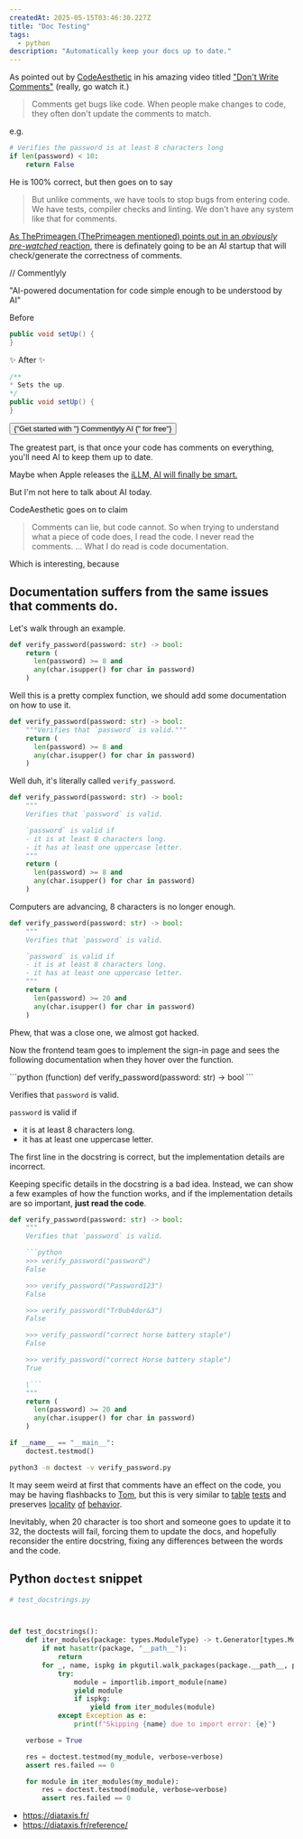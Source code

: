 ```yaml
---
createdAt: 2025-05-15T03:46:30.227Z
title: "Doc Testing"
tags:
  - python
description: "Automatically keep your docs up to date."
---
```


As pointed out by [CodeAesthetic](https://www.youtube.com/@CodeAesthetic) in his
amazing video titled
["Don't Write Comments"](https://www.youtube.com/watch?v=Bf7vDBBOBUA) (really,
go watch it.)

> Comments get bugs like code. When people make changes to code, they often
> don't update the comments to match.

e.g.

```py
# Verifies the password is at least 8 characters long
if len(password) < 10:
    return False
```

He is 100% correct, but then goes on to say

> But unlike comments, we have tools to stop bugs from entering code. We have
> tests, compiler checks and linting. We don't have any system like that for
> comments.

[As ThePrimeagen (ThePrimeagen mentioned) points out in an _obviously pre-watched_ reaction](https://www.youtube.com/watch?v=k5DJxz6_xMA&t=432s),
there is definately going to be an AI startup that will check/generate the
correctness of comments.

<div class="bg-neutral-900 p-4 rounded-lg">

  <div class="text-center text-2xl font-bold">
    <span class="bg-gradient-to-r from-purple-400 to-pink-600 bg-clip-text text-transparent">//</span>
    Commentlyly
  </div>

  "AI-powered documentation for code simple enough to be understood by AI"

  <div class="justify-self-center text-xl">Before</div>

  ```java
  public void setUp() {
  }
  ```

  <div class="justify-self-center text-xl">✨ After ✨</div>

  ```java
  /**
  * Sets the up.
  */
  public void setUp() {
  }
  ```

  <div class="flex justify-center">
  <a
    target="_blank"
    href="http://127.0.0.1:3000/sign-up"
  >
    <button class="cursor-pointer rounded-md bg-black px-4 py-2 text-center text-xl font-bold text-white no-underline">{"Get started with "}
      <span class="bg-gradient-to-r from-purple-400 to-pink-600 bg-clip-text text-transparent">Commentlyly AI</span>
      {" for free"}
    </button>
    </a>
  </div>
</div>

The greatest part, is that once your code has comments on everything,
you'll need AI to keep them up to date.

Maybe when Apple releases the
[iLLM, AI will finally be smart.](https://daniel.haxx.se/blog/2024/01/02/the-i-in-llm-stands-for-intelligence/)

But I'm not here to talk about AI today.

CodeAesthetic goes on to claim

> Comments can lie, but code cannot. So when trying to understand what a piece
> of code does, I read the code. I never read the comments. ... What I do read
> is code documentation.

Which is interesting, because

## Documentation suffers from the same issues that comments do.

Let's walk through an example.

```py
def verify_password(password: str) -> bool:
    return (
      len(password) >= 8 and
      any(char.isupper() for char in password)
    )
``` 

Well this is a pretty complex function, we should add some documentation on how to use it.

```py
def verify_password(password: str) -> bool:
    """Verifies that `password` is valid."""
    return (
      len(password) >= 8 and
      any(char.isupper() for char in password)
    )
```

Well duh, it's literally called `verify_password`.

```py
def verify_password(password: str) -> bool:
    """
    Verifies that `password` is valid.

    `password` is valid if 
    - it is at least 8 characters long.
    - it has at least one uppercase letter.
    """
    return (
      len(password) >= 8 and
      any(char.isupper() for char in password)
    )
```

Computers are advancing, 8 characters is no longer enough.

```py
def verify_password(password: str) -> bool:
    """
    Verifies that `password` is valid.

    `password` is valid if 
    - it is at least 8 characters long.
    - it has at least one uppercase letter.
    """
    return (
      len(password) >= 20 and
      any(char.isupper() for char in password)
    )
```

Phew, that was a close one, we almost got hacked.

Now the frontend team goes to implement the sign-in page and sees the following documentation when they hover over the function.

<div class="bg-neutral-900 p-4">
```python
(function) def verify_password(password: str) -> bool
```

Verifies that `password` is valid.

`password` is valid if

- it is at least 8 characters long.
- it has at least one uppercase letter.
</div>

The first line in the docstring is correct, but the implementation details are
incorrect.

Keeping specific details in the docstring is a bad idea. Instead, we can
show a few examples of how the function works, and if the implementation 
details are so important, **just read the code**.

```python
def verify_password(password: str) -> bool:
    """
    Verifies that `password` is valid.

    ```python
    >>> verify_password("password")
    False

    >>> verify_password("Password123")
    False

    >>> verify_password("Tr0ub4dor&3")
    False

    >>> verify_password("correct horse battery staple")
    False

    >>> verify_password("correct Horse battery staple")
    True

    \```
    """
    return (
      len(password) >= 20 and
      any(char.isupper() for char in password)
    )

if __name__ == "__main__":
    doctest.testmod()
```

```bash
python3 -m doctest -v verify_password.py
```

It may seem weird at first that comments have an effect on the code, you may be
having flashbacks to
[Tom](https://thedailywtf.com/articles/the-inner-json-effect),
but this is very similar to [table](https://go.dev/wiki/TableDrivenTests)
[tests](https://dave.cheney.net/2019/05/07/prefer-table-driven-tests) and preserves 
[locality](https://www.youtube.com/watch?v=eMTFzpxR0QQ) 
[of](https://grugbrain.dev/#grug-on-soc) 
[behavior](https://htmx.org/essays/locality-of-behaviour/).

Inevitably, when 20 character is too short and someone goes to update it to 32,
the doctests will fail, forcing them to update the docs, and hopefully 
reconsider the entire docstring, fixing any differences between the words and
the code.


## Python `doctest` snippet

```python
# test_docstrings.py



def test_docstrings():
    def iter_modules(package: types.ModuleType) -> t.Generator[types.ModuleType]:
        if not hasattr(package, "__path__"):
            return
        for _, name, ispkg in pkgutil.walk_packages(package.__path__, package.__name__ + "."):
            try:
                module = importlib.import_module(name)
                yield module
                if ispkg:
                    yield from iter_modules(module)
            except Exception as e:
                print(f"Skipping {name} due to import error: {e}")

    verbose = True

    res = doctest.testmod(my_module, verbose=verbose)
    assert res.failed == 0

    for module in iter_modules(my_module):
        res = doctest.testmod(module, verbose=verbose)
        assert res.failed == 0
```


- https://diataxis.fr/
- https://diataxis.fr/reference/